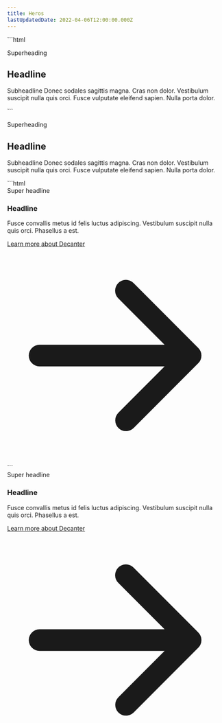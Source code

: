 ```yaml
---
title: Heros
lastUpdatedDate: 2022-04-06T12:00:00.000Z
---
```

<div className="lg:max-w-600 xl:max-w-800 2xl:max-w-1000">
  <Section heading="Gradient and Text" width="full">
    ```html
      <div class="hero basefont-23 relative h-full max-h-500">
        <div class="h-full w-full overflow-hidden absolute">
          <img
            class="h-full w-full object-cover object-center"
            src="https://picsum.photos/1000/750"
            alt=""
          />
        </div>
        <div
          class="absolute block w-full h-full top-0"
          aria-hidden="true"
          style="background: 'linear-gradient(rgba(0, 0, 0, 0), rgb(24, 29, 28))"
        >
        </div>
        <div class="cc relative w-full rs-pt-9 rs-pb-4 top-0">
          <div class="flex flex-col">
            <div class="text-center text-white">
              <p class="max-w-prose font-semibold leading-display text-m1 text-shadow-md md:text-4 mx-auto mb-01em">Superheading</p>
              <h2 class="leading-display font-serif font-bold leading-tight tracking-normal text-shadow-lg mb-02em sm:text-m6">Headline</h2>
              <p class="max-w-prose text-20 leading-display text-shadow mx-auto mb-0">Subheadline Donec sodales sagittis magna. Cras non dolor. Vestibulum suscipit nulla quis orci. Fusce vulputate eleifend sapien. Nulla porta dolor.</p>
            </div>
          </div>
        </div>
      </div>
    ```
    <div className="hero basefont-23 relative h-full max-h-500">
      <div className="h-full w-full overflow-hidden absolute">
        <img
          className="h-full w-full object-cover object-center"
          src="https://picsum.photos/1000/750"
          alt=""
        />
      </div>
      <div
        className="absolute block w-full h-full top-0"
        aria-hidden="true"
        style={{
          background: 'linear-gradient(rgba(0, 0, 0, 0), rgb(24, 29, 28))'
        }}
      >
      </div>
      <div className="cc relative w-full rs-pt-9 rs-pb-4 top-0">
        <div className="flex flex-col">
          <div className="text-center text-white">
            <p className="max-w-prose font-semibold leading-display text-m1 text-shadow-md md:text-4 mx-auto mb-01em">Superheading</p>
            <h2 className="leading-display font-serif font-bold leading-tight tracking-normal text-shadow-lg mb-02em sm:text-m6">Headline</h2>
            <p className="max-w-prose text-20 leading-display text-shadow mx-auto mb-0">Subheadline Donec sodales sagittis magna. Cras non dolor. Vestibulum suscipit nulla quis orci. Fusce vulputate eleifend sapien. Nulla porta dolor.</p>
          </div>
        </div>
      </div>
    </div>
  </Section>

  <Section heading="Default" width="full">
    ```html
    <div class="hero basefont-23 relative h-full max-h-500">
        <div class="h-full w-full overflow-hidden relative max-h-500">
          <img class="h-full w-full object-cover object-center" src="https://picsum.photos/1000/750" alt="" />
        </div>
        <div class="card block max-w-600 basefont-23 leading-display bg-white text-black border border-solid border-black-10 shadow relative max-w-full md:max-w-600 md:absolute md:top-auto md:left-36 md:bottom-36">
          <div class="flex flex-col card-body items-start rs-px-2 rs-pt-2 rs-pb-4">
            <span class="type-0 mb-0 leading-display font-bold">Super headline</span>
            <h3 class="leading-display font-sans font-bold type-2 mb-03em">Headline</h3>
            <p class="card-paragraph">Fusce convallis metus id felis luctus adipiscing. Vestibulum suscipit nulla quis orci. Phasellus a est.</p>
            <a class="cta-button font-regular leading-display block w-fit no-underline hover:underline focus:underline group transition-colors px-26 pt-10 pb-11 text-16 md:text-20 bg-digital-red hocus:bg-archway-dark text-white hocus:text-white border-2 border-digital-red border-solid hover:border-black focus:border-black rs-mt-neg1" href="https://decanter.stanford.edu">
              <span>Learn more</span>
              <span class="sr-only">about Decanter</span>
              <svg xmlns="http://www.w3.org/2000/svg" viewBox="0 0 20 20" fill="currentColor" aria-hidden="true" class="transition h-09em w-09em ml-5 -mt-2 inline-block transition-transform group-hocus:transform group-hocus:translate-x-02em" type="solid">
                <path fill-rule="evenodd"
                  d="M10.293 3.293a1 1 0 011.414 0l6 6a1 1 0 010 1.414l-6 6a1 1 0 01-1.414-1.414L14.586 11H3a1 1 0 110-2h11.586l-4.293-4.293a1 1 0 010-1.414z"
                  clip-rule="evenodd"></path>
              </svg>
            </a>
          </div>
        </div>
      </div>
    ```
    <div className="hero basefont-23 relative h-full max-h-500">
      <div className="h-full w-full overflow-hidden relative max-h-500">
        <img className="h-full w-full object-cover object-center" src="https://picsum.photos/1000/750" alt="" />
      </div>
      <div className="card block max-w-600 basefont-23 leading-display bg-white text-black border border-solid border-black-10 shadow relative max-w-full md:max-w-600 md:absolute md:top-auto md:left-36 md:bottom-36">
        <div className="flex flex-col card-body items-start rs-px-2 rs-pt-2 rs-pb-4">
          <span className="type-0 mb-0 leading-display font-bold">Super headline</span>
          <h3 className="leading-display font-sans font-bold type-2 mb-03em">Headline</h3>
          <p className="card-paragraph">Fusce convallis metus id felis luctus adipiscing. Vestibulum suscipit nulla quis orci. Phasellus a est.</p>
          <a className="cta-button font-regular leading-display block w-fit no-underline hover:underline focus:underline group transition-colors px-26 pt-10 pb-11 text-16 md:text-20 bg-digital-red hocus:bg-archway-dark text-white hocus:text-white border-2 border-digital-red border-solid hover:border-black focus:border-black rs-mt-neg1" href="https://decanter.stanford.edu">
            <span>Learn more</span>
            <span className="sr-only">about Decanter</span>
            <svg xmlns="http://www.w3.org/2000/svg" viewBox="0 0 20 20" fill="currentColor" aria-hidden="true" className="transition h-09em w-09em ml-5 -mt-2 inline-block transition-transform group-hocus:transform group-hocus:translate-x-02em" type="solid">
              <path fillRule="evenodd"
                d="M10.293 3.293a1 1 0 011.414 0l6 6a1 1 0 010 1.414l-6 6a1 1 0 01-1.414-1.414L14.586 11H3a1 1 0 110-2h11.586l-4.293-4.293a1 1 0 010-1.414z"
                clipRule="evenodd"></path>
            </svg>
          </a>
        </div>
      </div>
    </div>
  </Section>

</div>